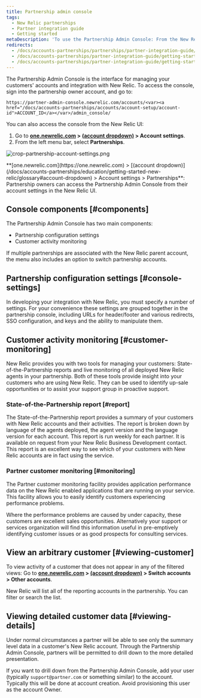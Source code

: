 ```yaml
---
title: Partnership admin console
tags:
  - New Relic partnerships
  - Partner integration guide
  - Getting started
metaDescription: 'To use the Partnership Admin Console: From the New Relic menu bar, select (partner account) > Account settings.'
redirects:
  - /docs/accounts-partnerships/partnerships/partner-integration-guide/partnership-console
  - /docs/accounts-partnerships/partner-integration-guide/getting-started/partnership-console
  - /docs/accounts-partnerships/partner-integration-guide/getting-started/partnership-admin-console
---
```


The Partnership Admin Console is the interface for managing your customers' accounts and integration with New Relic. To access the console, sign into the partnership owner account, and go to:

```
https://partner-admin-console.newrelic.com/accounts/<var><a href="/docs/accounts-partnerships/accounts/account-setup/account-id">ACCOUNT_ID</a></var>/admin_console/
```

You can also access the console from the New Relic UI:

1. Go to **[one.newrelic.com](https://one.newrelic.com) > [(account dropdown)](/docs/accounts-partnerships/education/getting-started-new-relic/glossary#account-dropdown) > Account settings**.
2. From the left menu bar, select **Partnerships**.

![crop-partnership-account-settings.png](./images/crop-partnership-owner-account-settings.png "crop-partnership-account-settings.png")

<figcaption>
  **[one.newrelic.com](https://one.newrelic.com) > [(account dropdown)](/docs/accounts-partnerships/education/getting-started-new-relic/glossary#account-dropdown) > Account settings > Partnerships**: Partnership owners can access the Partnership Admin Console from their account settings in the New Relic UI.
</figcaption>

## Console components [#components]

The Partnership Admin Console has two main components:

* Partnership configuration settings
* Customer activity monitoring

If multiple partnerships are associated with the New Relic parent account, the menu also includes an option to switch partnership accounts.

## Partnership configuration settings [#console-settings]

In developing your integration with New Relic, you must specify a number of settings. For your convenience these settings are grouped together in the partnership console, including URLs for header/footer and various redirects, SSO configuration, and keys and the ability to manipulate them.

## Customer activity monitoring [#customer-monitoring]

New Relic provides you with two tools for managing your customers: State-of-the-Partnership reports and live monitoring of all deployed New Relic agents in your partnership. Both of these tools provide insight into your customers who are using New Relic. They can be used to identify up-sale opportunities or to assist your support group in proactive support.

### State-of-the-Partnership report [#report]

The State-of-the-Partnership report provides a summary of your customers with New Relic accounts and their activities. The report is broken down by language of the agents deployed, the agent version and the language version for each account. This report is run weekly for each partner. It is available on request from your New Relic Business Development contact. This report is an excellent way to see which of your customers with New Relic accounts are in fact using the service.

### Partner customer monitoring [#monitoring]

The Partner customer monitoring facility provides application performance data on the New Relic enabled applications that are running on your service. This facility allows you to easily identify customers experiencing performance problems.

Where the performance problems are caused by under capacity, these customers are excellent sales opportunities. Alternatively your support or services organization will find this information useful in pre-emptively identifying customer issues or as good prospects for consulting services.

## View an arbitrary customer [#viewing-customer]

To view activity of a customer that does not appear in any of the filtered views: Go to **[one.newrelic.com](https://one.newrelic.com) > [(account dropdown)](/docs/accounts-partnerships/education/getting-started-new-relic/glossary#account-dropdown) > Switch accounts > Other accounts**.

New Relic will list all of the reporting accounts in the partnership. You can filter or search the list.

## Viewing detailed customer data [#viewing-details]

Under normal circumstances a partner will be able to see only the summary level data in a customer's New Relic account. Through the Partnership Admin Console, partners will be permitted to drill down to the more detailed presentation.

If you want to drill down from the Partnership Admin Console, add your user (typically `support@partner.com` or something similar) to the account. Typically this will be done at account creation. Avoid provisioning this user as the account Owner.
